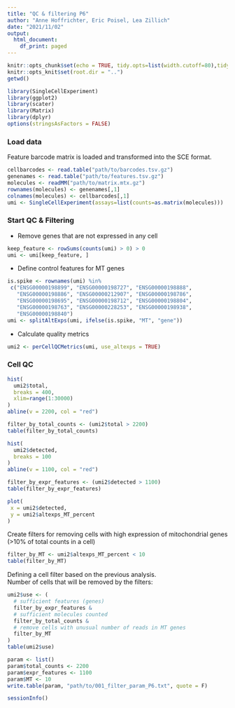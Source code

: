 ```yaml
---
title: "QC & filtering P6"
author: "Anne Hoffrichter, Eric Poisel, Lea Zillich"
date: "2021/11/02"
output:
  html_document:
    df_print: paged
---
```


```r
knitr::opts_chunk$set(echo = TRUE, tidy.opts=list(width.cutoff=80),tidy=TRUE, fig.asp=0.5, fig.width=12, warning = FALSE)
knitr::opts_knit$set(root.dir = "..")
getwd()
```

```r
library(SingleCellExperiment)
library(ggplot2)
library(scater)
library(Matrix)
library(dplyr)
options(stringsAsFactors = FALSE)
```

### Load data
Feature barcode matrix is loaded and transformed into the SCE format.
```r
cellbarcodes <- read.table("path/to/barcodes.tsv.gz")
genenames <- read.table("path/to/features.tsv.gz")
molecules <- readMM("path/to/matrix.mtx.gz")
rownames(molecules) <- genenames[,1]
colnames(molecules) <- cellbarcodes[,1]
umi <- SingleCellExperiment(assays=list(counts=as.matrix(molecules)))
```

### Start QC & Filtering
- Remove genes that are not expressed in any cell
```r
keep_feature <- rowSums(counts(umi) > 0) > 0
umi <- umi[keep_feature, ]
```

- Define control features for  MT genes
```r
is.spike <- rownames(umi) %in% 
 c("ENSG00000198899", "ENSG00000198727", "ENSG00000198888",
   "ENSG00000198886", "ENSG00000212907", "ENSG00000198786",
   "ENSG00000198695", "ENSG00000198712", "ENSG00000198804",
   "ENSG00000198763", "ENSG00000228253", "ENSG00000198938",
   "ENSG00000198840")
umi <- splitAltExps(umi, ifelse(is.spike, "MT", "gene"))
```

- Calculate quality metrics
```r
umi2 <- perCellQCMetrics(umi, use_altexps = TRUE)
```

### Cell QC   
```r
hist(
  umi2$total,
  breaks = 400,
  xlim=range(1:30000)
)
abline(v = 2200, col = "red")
```

```r
filter_by_total_counts <- (umi2$total > 2200)
table(filter_by_total_counts)
```

```r
hist(
  umi2$detected,
  breaks = 100
)
abline(v = 1100, col = "red")
```

```r
filter_by_expr_features <- (umi2$detected > 1100)
table(filter_by_expr_features)
```

```r
plot(
 x = umi2$detected,
 y = umi2$altexps_MT_percent
)
```

Create filters for removing cells with high expression of mitochondrial genes (>10% of total counts in a cell)

```r
filter_by_MT <- umi2$altexps_MT_percent < 10
table(filter_by_MT)
```

Defining a cell filter based on the previous analysis.   
Number of cells that will be removed by the filters:

```r
umi2$use <- (
  # sufficient features (genes)
  filter_by_expr_features &
  # sufficient molecules counted
  filter_by_total_counts &
  # remove cells with unusual number of reads in MT genes
  filter_by_MT
)
table(umi2$use)
```

```r
param <- list()
param$total_counts <- 2200
param$expr_features <- 1100
param$MT <- 10
write.table(param, "path/to/001_filter_param_P6.txt", quote = F)
```

```r
sessionInfo()
```